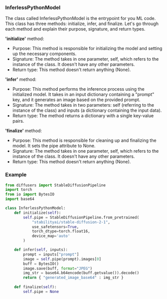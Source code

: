 ### InferlessPythonModel

The class called InferlessPythonModel is the entrypoint for you ML code. This class has three methods: initialize, infer, and finalize. Let's go through each method and explain their purpose, signature, and return types.

**'initialize'** method:

* Purpose: This method is responsible for initializing the model and setting up the necessary components.
* Signature: The method takes in one parameter, self, which refers to the instance of the class. It doesn't have any other parameters.
* Return type: This method doesn't return anything (None).


**'infer'** method:


* Purpose: This method performs the inference process using the initialized model. It takes in an input dictionary containing a "prompt" key, and it generates an image based on the provided prompt.
* Signature: The method takes in two parameters: self (referring to the instance of the class) and inputs (a dictionary containing the input data).
* Return type: The method returns a dictionary with a single key-value pairs.


**'finalize'** method:


* Purpose: This method is responsible for cleaning up and finalizing the model. It sets the pipe attribute to None.
* Signature: The method takes in one parameter, self, which refers to the instance of the class. It doesn't have any other parameters.
* Return type: This method doesn't return anything (None).

### Example

```python
from diffusers import StableDiffusionPipeline
import torch
from io import BytesIO
import base64

class InferlessPythonModel:
    def initialize(self):
        self.pipe = StableDiffusionPipeline.from_pretrained(
            "stabilityai/stable-diffusion-2-1",
            use_safetensors=True,
            torch_dtype=torch.float16,
            device_map='auto'
        )

    def infer(self, inputs):
        prompt = inputs["prompt"]
        image = self.pipe(prompt).images[0]
        buff = BytesIO()
        image.save(buff, format="JPEG")
        img_str = base64.b64encode(buff.getvalue()).decode()
        return { "generated_image_base64" : img_str }
        
    def finalize(self):
        self.pipe = None

```



